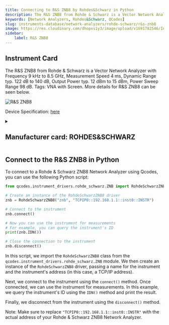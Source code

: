 ```yaml
---
title: Connecting to R&S ZNB8 by Rohdes&Schwarz in Python
description: The R&S ZNB8 from Rohde & Schwarz is a Vector Network Analyzer with Frequency 9 kHz to 8.5 GHz, Measurement Speed 4 ms, Dynamic Range typ. 122 dB to 140 dB, Output Power typ. 12 dBm to 15 dBm, Power Sweep Range 98 dB. Tags, VNA with Screen. More details for R&S ZNB8 can be seen below.
keywords: [Network Analyzers, Rohdes&Schwarz, QCodes] 
slug: instruments-database/network-analyzers/rohde-schwarz/r&s-znb8 
image: https://res.cloudinary.com/dhopxs1y3/image/upload/v1691782546/Instruments/Network%20Analyzer/RS-ZNB8/RS-ZNB8.webp
sidebar:
    label: R&S ZNB8 
---
```



## Instrument Card

The R&S ZNB8 from Rohde & Schwarz is a Vector Network Analyzer with Frequency 9 kHz to 8.5 GHz, Measurement Speed 4 ms, Dynamic Range typ. 122 dB to 140 dB, Output Power typ. 12 dBm to 15 dBm, Power Sweep Range 98 dB. Tags: VNA with Screen. More details for R&S ZNB8 can be seen below.

![R&S ZNB8](https://res.cloudinary.com/dhopxs1y3/image/upload/v1691782546/Instruments/Network%20Analyzer/RS-ZNB8/RS-ZNB8.webp)

Device Specification: [here](https://scdn.rohde-schwarz.com/ur/pws/dl_downloads/dl_common_library/dl_brochures_and_datasheets/pdf_1/ZNB_bro_en_3608-3278-12_v0301.pdf)

<details style={{ marginTop: "15px"}}>
<summary><h2 style={{display:'inline'}}>Manufacturer card: ROHDES&SCHWARZ</h2></summary>

![ROHDES&SCHWARZ](https://res.cloudinary.com/dhopxs1y3/image/upload/v1692806194/Instruments/Vendor%20Logos/RohdeSchwarz.png)

Rohde & Schwarz GmbH & Co KG is an international electronics group specializing in the fields of electronic test equipment, broadcast & media, cybersecurity, radiomonitoring and radiolocation, and radiocommunication.

- Headquarters: Munich, Germany
- Yearly Revenue (millions, USD): 2500
- Vendor Website: [here](https://www.rohde-schwarz.com/ca/home_48230.html)

</details>


<FeaturedInstrumentVideo category="NETWORK_ANALYZERS" />

## Connect to the R&S ZNB8 in Python





<Tabs>

<SectionsCard category="NETWORK_ANALYZERS" manufacturer="Rohdes&Schwarz"></SectionsCard>

<TabItem value="QCodes" label="QCodes">

To connect to a Rohde & Schwarz ZNB8 Network Analyzer using Qcodes, you can use the following Python script:

```python
from qcodes.instrument_drivers.rohde_schwarz.ZNB import RohdeSchwarzZNB8

# Create an instance of the RohdeSchwarzZNB8 driver
znb = RohdeSchwarzZNB8("znb", "TCPIP0::192.168.1.1::inst0::INSTR")

# Connect to the instrument
znb.connect()

# Now you can use the instrument for measurements
# For example, you can query the instrument's ID
print(znb.IDN())

# Close the connection to the instrument
znb.disconnect()
```

In this script, we import the `RohdeSchwarzZNB8` class from the `qcodes.instrument_drivers.rohde_schwarz.ZNB` module. We then create an instance of the `RohdeSchwarzZNB8` driver, passing a name for the instrument and the instrument's address (in this case, a TCP/IP address).

Next, we connect to the instrument using the `connect()` method. Once connected, we can use the instrument for measurements. In this example, we query the instrument's ID using the `IDN()` method and print the result.

Finally, we disconnect from the instrument using the `disconnect()` method.

Note: Make sure to replace `"TCPIP0::192.168.1.1::inst0::INSTR"` with the actual address of your Rohde & Schwarz ZNB8 Network Analyzer.

</TabItem>
</Tabs>